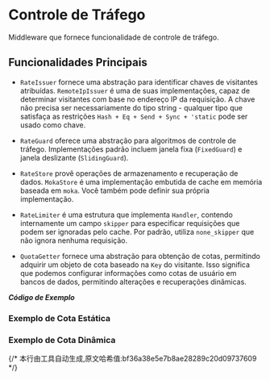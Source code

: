 # Controle de Tráfego

Middleware que fornece funcionalidade de controle de tráfego.


## Funcionalidades Principais

* `RateIssuer` fornece uma abstração para identificar chaves de visitantes atribuídas. `RemoteIpIssuer` é uma de suas implementações, capaz de determinar visitantes com base no endereço IP da requisição. A chave não precisa ser necessariamente do tipo string - qualquer tipo que satisfaça as restrições `Hash + Eq + Send + Sync + 'static` pode ser usado como chave.

* `RateGuard` oferece uma abstração para algoritmos de controle de tráfego. Implementações padrão incluem janela fixa (`FixedGuard`) e janela deslizante (`SlidingGuard`).

* `RateStore` provê operações de armazenamento e recuperação de dados. `MokaStore` é uma implementação embutida de cache em memória baseada em `moka`. Você também pode definir sua própria implementação.

* `RateLimiter` é uma estrutura que implementa `Handler`, contendo internamente um campo `skipper` para especificar requisições que podem ser ignoradas pelo cache. Por padrão, utiliza `none_skipper` que não ignora nenhuma requisição.

* `QuotaGetter` fornece uma abstração para obtenção de cotas, permitindo adquirir um objeto de cota baseado na `Key` do visitante. Isso significa que podemos configurar informações como cotas de usuário em bancos de dados, permitindo alterações e recuperações dinâmicas.

_**Código de Exemplo**_

### Exemplo de Cota Estática

<Tabs>
  <Tab label="main.rs">
    <StaticMainCode/>
  </Tab>
  <Tab label="Cargo.toml">
    <StaticCargoCode/>
  </Tab>
</Tabs>

### Exemplo de Cota Dinâmica

<Tabs>
  <Tab label="main.rs">
    <DynamicMainCode/>
  </Tab>
  <Tab label="Cargo.toml">
    <DynamicCargoCode/>
  </Tab>
</Tabs>
{/* 本行由工具自动生成,原文哈希值:bf36a38e5e7b8ae28289c20d09737609 */}